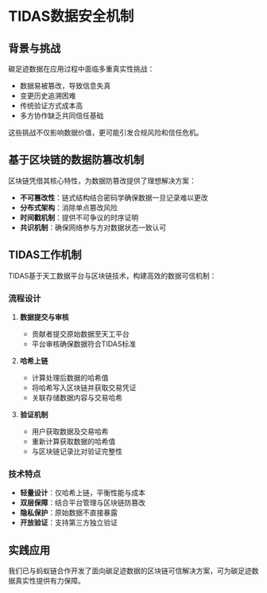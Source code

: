 # TIDAS数据安全机制

## 背景与挑战

碳足迹数据在应用过程中面临多重真实性挑战：

- 数据易被篡改，导致信息失真
- 变更历史追溯困难
- 传统验证方式成本高
- 多方协作缺乏共同信任基础

这些挑战不仅影响数据价值，更可能引发合规风险和信任危机。

## 基于区块链的数据防篡改机制

区块链凭借其核心特性，为数据防篡改提供了理想解决方案：

- **不可篡改性**：链式结构结合密码学确保数据一旦记录难以更改
- **分布式架构**：消除单点篡改风险
- **时间戳机制**：提供不可争议的时序证明
- **共识机制**：确保网络参与方对数据状态一致认可

## TIDAS工作机制

TIDAS基于天工数据平台与区块链技术，构建高效的数据可信机制：


<TidasImage filename="TIDAS-blockchain.png" />

### 流程设计

1. **数据提交与审核**
   - 贡献者提交原始数据至天工平台
   - 平台审核确保数据符合TIDAS标准

2. **哈希上链**
   - 计算处理后数据的哈希值
   - 将哈希写入区块链并获取交易凭证
   - 关联存储数据内容与交易哈希

3. **验证机制**
   - 用户获取数据及交易哈希
   - 重新计算获取数据的哈希值
   - 与区块链记录比对验证完整性

### 技术特点

- **轻量设计**：仅哈希上链，平衡性能与成本
- **双层保障**：结合平台管理与区块链防篡改
- **隐私保护**：原始数据不直接暴露
- **开放验证**：支持第三方独立验证

## 实践应用

我们已与蚂蚁链合作开发了面向碳足迹数据的区块链可信解决方案，可为碳足迹数据真实性提供有力保障。